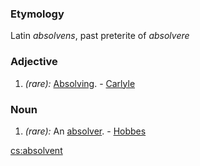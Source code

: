 ===Etymology===
Latin ''absolvens'', past preterite of ''absolvere''
===Adjective===
#''(rare):'' [[Absolving]]. - [[Carlyle]]
===Noun===
#''(rare):'' An [[absolver]]. - [[Hobbes]]

[[cs:absolvent]]